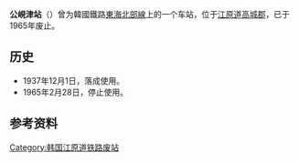{{unreferenced|time=2015-02-18T13:03:04+00:00}}
{{朝鮮半島車站資訊
|公司色 = black
|文字色 = 
|站名 = 公峴津站
|圖片 = 
|pxl = 
|圖片說明 =
|前一站 = [[文岩站_(江原道)|文岩]]
|前一站距離 = 5.9
|後一站距離 = 6.7
|後一站 = [[杆城站|杆城]]
|諺文 = 공현진역
|朝鮮漢字 = 公峴津驛
|文觀部式 = Gonghyeonjin-yeok
|馬-賴式 =
|副站名 = 
|車站編號 = 
|停站路線數 = 
|所屬公司 = [[朝鲜总督府铁道局|朝鲜总督府铁道局]]
|所屬路線 = [[東海北部線|東海北部線]]
|距離 = 
|起點站 = [[襄阳站_(江原道)|襄阳站]]
|所在地 =[[江原道_(韩国)|江原道]][[高城郡_(韩国)|高城郡]]
|車站構造 = 地面车站
|月台配置 = 
|啟用年月日 = 1937年12月1日
|廢站年月日 = 1965年2月28日
|上下車人次 = 
|統計年度 = 
|轉車 = 
|備註 = 
|全寬備註 = 
}}

'''公峴津站'''（{{kor|諺=공현진역|漢=公峴津驛|羅=Gonghyeonjin yeok|f=y}}）曾为韓國鐵路[[東海北部線|東海北部線]]上的一个车站，位于[[江原道_(韩国)|江原道]][[高城郡_(韩国)|高城郡]]，已于1965年废止。

==历史==
*1937年12月1日，落成使用。
*1965年2月28日，停止使用。

==参考资料==
{{reflist}}

{{東海北部線}}

[[Category:韩国江原道铁路废站|Category:韩国江原道铁路废站]]